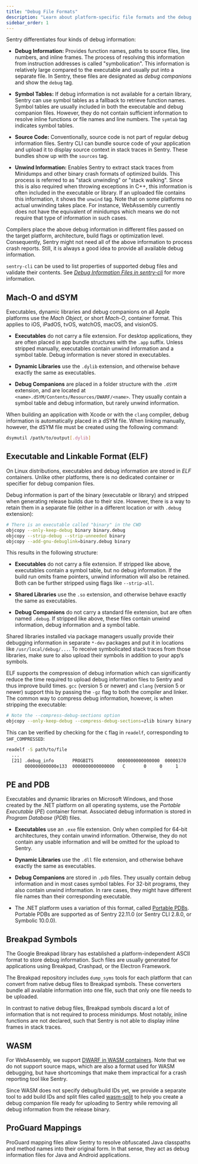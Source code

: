 ```yaml
---
title: "Debug File Formats"
description: "Learn about platform-specific file formats and the debug information they contain."
sidebar_order: 1
---
```


Sentry differentiates four kinds of debug information:

- **Debug Information:** Provides function names, paths to source files, line
  numbers, and inline frames. The process of resolving this information from
  instruction addresses is called "symbolication". This information is
  relatively large compared to the executable and usually put into a separate
  file. In Sentry, these files are designated as _debug companions_ and show the
  `debug` tag.

- **Symbol Tables:** If debug information is not available for a certain
  library, Sentry can use symbol tables as a fallback to retrieve function
  names. Symbol tables are usually included in both the executable and debug
  companion files. However, they do not contain sufficient information to
  resolve inline functions or file names and line numbers. The `symtab` tag
  indicates symbol tables.

- **Source Code:** Conventionally, source code is not part of regular debug
  information files. Sentry CLI can bundle source code of your application and
  upload it to display source context in stack traces in Sentry. These bundles
  show up with the `sources` tag.

- **Unwind Information:** Enables Sentry to extract stack traces from Minidumps
  and other binary crash formats of optimized builds. This process is referred
  to as "stack unwinding" or "stack walking". Since this is also required when
  throwing exceptions in C++, this information is often included in the
  executable or library. If an uploaded file contains this information, it shows
  the `unwind` tag. Note that on some platforms no actual unwinding takes place.
  For instance, WebAssembly currently does not have the equivalent of minidumps
  which means we do not require that type of information in such cases.

Compilers place the above debug information in different files passed on the
target platform, architecture, build flags or optimization level. Consequently,
Sentry might not need all of the above information to process crash reports.
Still, it is always a good idea to provide all available debug information.

`sentry-cli` can be used to list properties of supported debug files and
validate their contents. See [_Debug Information Files in sentry-cli_](/cli/dif/) for more information.

## Mach-O and dSYM

Executables, dynamic libraries and debug companions on all Apple platforms use
the _Mach Object_, or short _Mach-O_, container format. This applies to iOS,
iPadOS, tvOS, watchOS, macOS, and visionOS.

- **Executables** do not carry a file extension. For desktop applications, they
  are often placed in app bundle structures with the `.app` suffix. Unless
  stripped manually, executables contain unwind information and a symbol table.
  Debug information is never stored in executables.

- **Dynamic Libraries** use the `.dylib` extension, and otherwise behave exactly
  the same as executables.

- **Debug Companions** are placed in a folder structure with the `.dSYM`
  extension, and are located at `<name>.dSYM/Contents/Resources/DWARF/<name>`.
  They usually contain a symbol table and debug information, but rarely unwind
  information.

When building an application with Xcode or with the `clang` compiler, debug
information is automatically placed in a dSYM file. When linking manually,
however, the dSYM file must be created using the following command:

```bash
dsymutil /path/to/output[.dylib]
```

## Executable and Linkable Format (ELF)

On Linux distributions, executables and debug information are stored in _ELF_
containers. Unlike other platforms, there is no dedicated container or specifier
for debug companion files.

Debug information is part of the binary (executable or library) and stripped
when generating release builds due to their size. However, there is a way to
retain them in a separate file (either in a different location or with `.debug`
extension):

```bash
# There is an executable called "binary" in the CWD
objcopy --only-keep-debug binary binary.debug
objcopy --strip-debug --strip-unneeded binary
objcopy --add-gnu-debuglink=binary.debug binary
```

This results in the following structure:

- **Executables** do not carry a file extension. If stripped like above,
  executables contain a symbol table, but no debug information. If the build
  run omits frame pointers, unwind information will also be retained. Both can
  be further stripped using flags like `--strip-all`.

- **Shared Libraries** use the `.so` extension, and otherwise behave exactly
  the same as executables.

- **Debug Companions** do not carry a standard file extension, but are often
  named `.debug`. If stripped like above, these files contain unwind
  information, debug information and a symbol table.

Shared libraries installed via package managers usually provide their debugging
information in separate `*-dev` packages and put it in locations like
`/usr/local/debug/...`. To receive symbolicated stack traces from those
libraries, make sure to also upload their symbols in addition to your app’s
symbols.

ELF supports the compression of debug information which can significantly reduce
the time required to upload debug information files to Sentry and thus improve
build times. `gcc` (version 5 or newer) and `clang` (version 5 or newer) support
this by passing the `-gz` flag to both the compiler and linker. The common way
to compress debug information, however, is when stripping the executable:

```bash
# Note the --compress-debug-sections option
objcopy --only-keep-debug --compress-debug-sections=zlib binary binary.debug
```

This can be verified by checking for the `C` flag in `readelf`, corresponding to
`SHF_COMPRESSED`:

```bash
readelf -S path/to/file
  ...
  [21] .debug_info       PROGBITS         0000000000000000  00000370
       000000000000e133  0000000000000000   C       0     0     1
```

## PE and PDB

Executables and dynamic libraries on Microsoft Windows, and those created by the
.NET platform on all operating systems, use the _Portable Executable_ (_PE_)
container format. Associated debug information is stored in _Program Database_
(_PDB_) files.

- **Executables** use an `.exe` file extension. Only when compiled for 64-bit
  architectures, they contain unwind information. Otherwise, they do not contain
  any usable information and will be omitted for the upload to Sentry.

- **Dynamic Libraries** use the `.dll` file extension, and otherwise behave
  exactly the same as executables.

- **Debug Companions** are stored in `.pdb` files. They usually contain debug
  information and in most cases symbol tables. For 32-bit programs, they also
  contain unwind information. In rare cases, they might have different file
  names than their corresponding executable.

- The .NET platform uses a variation of this format, called [Portable PDBs](https://github.com/dotnet/core/blob/main/Documentation/diagnostics/portable_pdb.md).
  Portable PDBs are supported as of Sentry 22.11.0 (or Sentry CLI 2.8.0, or Symbolic 10.0.0).

## Breakpad Symbols

The Google Breakpad library has established a platform-independent ASCII format
to store debug information. Such files are usually generated for applications
using Breakpad, Crashpad, or the Electron Framework.

The Breakpad repository includes `dump_syms` tools for each platform that can
convert from native debug files to Breakpad symbols. These converters bundle all
available information into one file, such that only one file needs to be
uploaded.

In contrast to native debug files, Breakpad symbols discard a lot of information
that is not required to process minidumps. Most notably, inline functions are
not declared, such that Sentry is not able to display inline frames in stack
traces.

## WASM

For WebAssembly, we support [DWARF in WASM containers](https://yurydelendik.github.io/webassembly-dwarf/).
Note that we do not support source maps, which are also a format used for WASM
debugging, but have shortcomings that make them impractical for a crash reporting
tool like Sentry.

Since WASM does not specify debug/build IDs yet, we provide a separate tool to
add build IDs and split files called [wasm-split](https://github.com/getsentry/symbolicator/blob/master/crates/wasm-split)
to help you create a debug companion file ready for uploading to Sentry
while removing all debug information from the release binary.

## ProGuard Mappings

ProGuard mapping files allow Sentry to resolve obfuscated Java classpaths and
method names into their original form. In that sense, they act as debug
information files for Java and Android applications.
